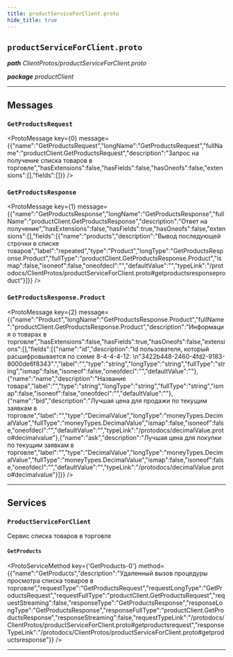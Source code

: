 ```yaml
---
title: productServiceForClient.proto
hide_title: true
---
```



## `productServiceForClient.proto`
_**path** ClientProtos/productServiceForClient.proto_

_**package** productClient_



---

## Messages


### `GetProductsRequest`
<ProtoMessage key={0} message={{"name":"GetProductsRequest","longName":"GetProductsRequest","fullName":"productClient.GetProductsRequest","description":"Запрос на получение списка товаров в торговле","hasExtensions":false,"hasFields":false,"hasOneofs":false,"extensions":[],"fields":[]}} />


### `GetProductsResponse`
<ProtoMessage key={1} message={{"name":"GetProductsResponse","longName":"GetProductsResponse","fullName":"productClient.GetProductsResponse","description":"Ответ на получение","hasExtensions":false,"hasFields":true,"hasOneofs":false,"extensions":[],"fields":[{"name":"products","description":"Вывод последующей строчки в списке товаров","label":"repeated","type":"Product","longType":"GetProductsResponse.Product","fullType":"productClient.GetProductsResponse.Product","ismap":false,"isoneof":false,"oneofdecl":"","defaultValue":"","typeLink":"/protodocs/ClientProtos/productServiceForClient.proto#getproductsresponseproduct"}]}} />


### `GetProductsResponse.Product`
<ProtoMessage key={2} message={{"name":"Product","longName":"GetProductsResponse.Product","fullName":"productClient.GetProductsResponse.Product","description":"Информация о товарах в торговле","hasExtensions":false,"hasFields":true,"hasOneofs":false,"extensions":[],"fields":[{"name":"id","description":"Id пользователя, который расшифровывается по схеме 8-4-4-4-12: \n\"3422b448-2460-4fd2-9183-8000de6f8343\".","label":"","type":"string","longType":"string","fullType":"string","ismap":false,"isoneof":false,"oneofdecl":"","defaultValue":""},{"name":"name","description":"Название товара","label":"","type":"string","longType":"string","fullType":"string","ismap":false,"isoneof":false,"oneofdecl":"","defaultValue":""},{"name":"bid","description":"Лучшая цена для продажи по текущим заявкам в торговле","label":"","type":"DecimalValue","longType":"moneyTypes.DecimalValue","fullType":"moneyTypes.DecimalValue","ismap":false,"isoneof":false,"oneofdecl":"","defaultValue":"","typeLink":"/protodocs/decimalValue.proto#decimalvalue"},{"name":"ask","description":"Лучшая цена для покупки по текущим заявкам в торговле","label":"","type":"DecimalValue","longType":"moneyTypes.DecimalValue","fullType":"moneyTypes.DecimalValue","ismap":false,"isoneof":false,"oneofdecl":"","defaultValue":"","typeLink":"/protodocs/decimalValue.proto#decimalvalue"}]}} />

---
## Services


### `ProductServiceForClient`

Сервис списка товаров в торговле


#### `GetProducts`
<ProtoServiceMethod key={'GetProducts-0'} method={{"name":"GetProducts","description":"Удаленный вызов процедуры просмотра списка товаров в торговле","requestType":"GetProductsRequest","requestLongType":"GetProductsRequest","requestFullType":"productClient.GetProductsRequest","requestStreaming":false,"responseType":"GetProductsResponse","responseLongType":"GetProductsResponse","responseFullType":"productClient.GetProductsResponse","responseStreaming":false,"requestTypeLink":"/protodocs/ClientProtos/productServiceForClient.proto#getproductsrequest","responseTypeLink":"/protodocs/ClientProtos/productServiceForClient.proto#getproductsresponse"}} />


---


  